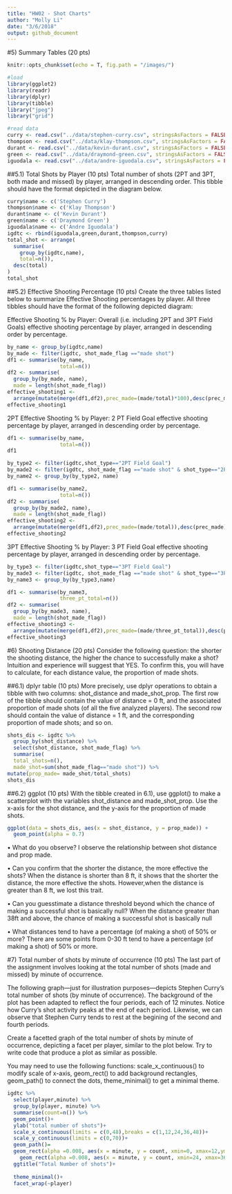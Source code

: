 ```yaml
---
title: "HW02 - Shot Charts"
author: "Molly Li"
date: "3/6/2018"
output: github_document
---
```

#5) Summary Tables (20 pts)

```r
knitr::opts_chunk$set(echo = T, fig.path = "/images/")
```

```r
#load 
library(ggplot2)
library(readr)
library(dplyr)
library(tibble)
library("jpeg")
library("grid")
```

```r
#read data
curry <- read.csv("../data/stephen-curry.csv", stringsAsFactors = FALSE)
thompson <- read.csv("../data/klay-thompson.csv", stringsAsFactors = FALSE)
durant <- read.csv("../data/kevin-durant.csv", stringsAsFactors = FALSE)
green <- read.csv("../data/draymond-green.csv", stringsAsFactors = FALSE)
iguodala <- read.csv("../data/andre-iguodala.csv", stringsAsFactors = FALSE)


```

##5.1) Total Shots by Player (10 pts)
Total number of shots (2PT and 3PT, both made and missed) by player, arranged in descending order. This tibble should have the format depicted in the diagram below.
```r
curry$name <- c('Stephen Curry')
thompson$name <- c('Klay Thompson')
durant$name <- c('Kevin Durant')
green$name <- c('Draymond Green')
iguodala$name <- c('Andre Iguodala')
igdtc <- rbind(iguodala,green,durant,thompson,curry)
total_shot <- arrange(
  summarise(
    group_by(igdtc,name),
    total=n()),
  desc(total)
)
total_shot
```

##5.2) Effective Shooting Percentage (10 pts)
Create the three tables listed below to summarize Effective Shooting percentages by player. All three tibbles should have the format of the following depicted diagram:

Effective Shooting % by Player: Overall (i.e. including 2PT and 3PT Field Goals) effective shooting percentage by player, arranged in descending order by percentage.
```r
by_name <- group_by(igdtc,name)
by_made <- filter(igdtc, shot_made_flag =="made shot")
df1 <- summarise(by_name,
                 total=n())
df2 <- summarise(
  group_by(by_made, name),
  made = length(shot_made_flag))
effective_shooting1 <- 
  arrange(mutate(merge(df1,df2),prec_made=(made/total)*100),desc(prec_made))
effective_shooting1
```
2PT Effective Shooting % by Player: 2 PT Field Goal effective shooting percentage by player, arranged in descending order by percentage.
```r
df1 <- summarise(by_name,
                 total=n())
df1
```

```r
by_type2 <- filter(igdtc,shot_type=="2PT Field Goal")
by_made2 <- filter(igdtc, shot_made_flag =="made shot" & shot_type=="2PT Field Goal")
by_name2 <- group_by(by_type2, name)

df1 <- summarise(by_name2,
                 total=n())
df2 <- summarise(
  group_by(by_made2, name),
  made = length(shot_made_flag))
effective_shooting2 <- 
  arrange(mutate(merge(df1,df2),prec_made=(made/total)),desc(prec_made))
effective_shooting2
```

3PT Effective Shooting % by Player: 3 PT Field Goal effective shooting percentage by player, arranged in descending order by percentage.
```r
by_type3 <- filter(igdtc,shot_type=="3PT Field Goal")
by_made3 <- filter(igdtc, shot_made_flag =="made shot" & shot_type=="3PT Field Goal")
by_name3 <- group_by(by_type3,name)

df1 <- summarise(by_name3,
                 three_pt_total=n())
df2 <- summarise(
  group_by(by_made3, name),
  made = length(shot_made_flag))
effective_shooting3 <- 
  arrange(mutate(merge(df1,df2),prec_made=(made/three_pt_total)),desc(prec_made))
effective_shooting3

```

#6) Shooting Distance (20 pts)
Consider the following question: the shorter the shooting distance, the higher the chance to successfully make a shot? Intuition and experience will suggest that YES. To confirm this, you will have to calculate, for each distance value, the proportion of made shots.


##6.1) dplyr table (10 pts)
More precisely, use dplyr operations to obtain a tibble with two columns: shot_distance and made_shot_prop. The first row of the tibble should contain the value of distance = 0 ft, and the associated proportion of made shots (of all the five analyzed players). The second row should contain the value of distance = 1 ft, and the corresponding proportion of made shots; and so on.


```r
shots_dis <- igdtc %>%
  group_by(shot_distance) %>%
  select(shot_distance, shot_made_flag) %>%
  summarise(
  total_shots=n(),
  made_shot=sum(shot_made_flag=="made shot")) %>%
mutate(prop_made= made_shot/total_shots)
shots_dis
```




##6.2) ggplot (10 pts)
With the tibble created in 6.1), use ggplot() to make a scatterplot with the variables shot_distance and made_shot_prop. Use the x-axis for the shot distance, and the y-axis for the proportion of made shots.
```r
ggplot(data = shots_dis, aes(x = shot_distance, y = prop_made)) +
  geom_point(alpha = 0.7) 
```

• What do you observe?
I observe the relationship between shot distance and prop made.

• Can you confirm that the shorter the distance, the more effective the shots?
When the distance is shorter than 8 ft, it shows that the shorter the distance, the more effective the shots. However,when the distance is greater than 8 ft, we lost this trait.

• Can you guesstimate a distance threshold beyond which the chance of making a
successful shot is basically null?
When the distance greater than 38ft and above, the chance of making a
successful shot is basically null

• What distances tend to have a percentage (of making a shot) of 50% or more?
There are some points from 0-30 ft tend to have a percentage (of making a shot) of 50% or more.


#7) Total number of shots by minute of occurrence (10 pts)
The last part of the assignment involves looking at the total number of shots (made and missed) by minute of occurrence.

The following graph—just for illustration purposes—depicts Stephen Curry’s total number of shots (by minute of occurrence). The background of the plot has been adapted to reflect the four periods, each of 12 minutes. Notice how Curry’s shot activity peaks at the end of each period. Likewise, we can observe that Stephen Curry tends to rest at the begining of the second and fourth periods.

Create a facetted graph of the total number of shots by minute of occurrence, depicting a facet per player, similar to the plot below. Try to write code that produce a plot as similar as possible.

You may need to use the following functions: scale_x_continuous() to modify scale of x-axis, geom_rect() to add background rectangles, geom_path() to connect the dots, theme_minimal() to get a minimal theme.

```r
igdtc %>%
  select(player,minute) %>%
  group_by(player, minute) %>%
  summarise(count=n()) %>%
  geom_point()+
  ylab("total number of shots")+
  scale_x_continuous(limits = c(0,48),breaks = c(1,12,24,36,48))+
  scale_y_continuous(limits = c(0,70))+
  geom_path()=
  geom_rect(alpha =0.008, aes(x = minute, y = count, xmin=0, xmax=12,ymin=-Inf,ymax=Inf), fill="black")+
    geom_rect(alpha =0.008, aes(x = minute, y = count, xmin=24, xmax=36,ymin=-Inf,ymax=Inf), fill="black")+
  ggtitle("Total Number of shots")+
  
  theme_minimal()+
  facet_wrap(~player)
```

